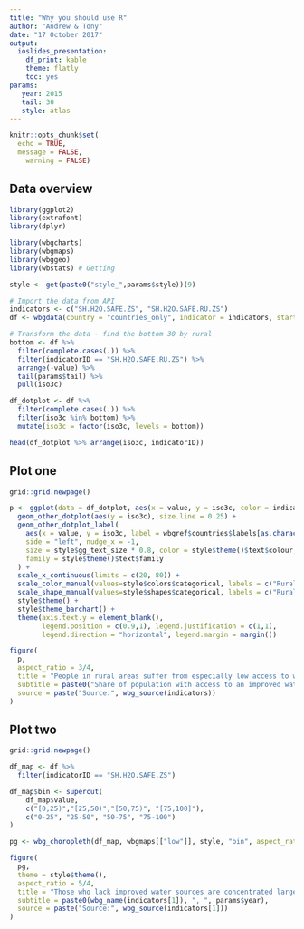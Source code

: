 ```yaml
---
title: "Why you should use R"
author: "Andrew & Tony"
date: "17 October 2017"
output: 
  ioslides_presentation: 
    df_print: kable
    theme: flatly
    toc: yes
params:
   year: 2015
   tail: 30
   style: atlas
---
```


```r
knitr::opts_chunk$set(
  echo = TRUE, 
  message = FALSE,
	warning = FALSE)

```

## Data overview

```r
library(ggplot2)
library(extrafont)
library(dplyr)

library(wbgcharts)
library(wbgmaps)
library(wbggeo)
library(wbstats) # Getting 

style <- get(paste0("style_",params$style))(9)

# Import the data from API
indicators <- c("SH.H2O.SAFE.ZS", "SH.H2O.SAFE.RU.ZS")
df <- wbgdata(country = "countries_only", indicator = indicators, startdate = params$year, enddate = params$year, indicator.wide = FALSE, cache = wbgcharts:::wb_newcache)

# Transform the data - find the bottom 30 by rural
bottom <- df %>%
  filter(complete.cases(.)) %>%
  filter(indicatorID == "SH.H2O.SAFE.RU.ZS") %>%
  arrange(-value) %>%
  tail(params$tail) %>%
  pull(iso3c)

df_dotplot <- df %>%
  filter(complete.cases(.)) %>%
  filter(iso3c %in% bottom) %>%
  mutate(iso3c = factor(iso3c, levels = bottom))
```

```r
head(df_dotplot %>% arrange(iso3c, indicatorID))
```

## Plot one

```r
grid::grid.newpage()

p <- ggplot(data = df_dotplot, aes(x = value, y = iso3c, color = indicatorID, shape = indicatorID)) +
  geom_other_dotplot(aes(y = iso3c), size.line = 0.25) +
  geom_other_dotplot_label(
    aes(x = value, y = iso3c, label = wbgref$countries$labels[as.character(iso3c)]),
    side = "left", nudge_x = -1,
    size = style$gg_text_size * 0.8, color = style$theme()$text$colour,
    family = style$theme()$text$family
  ) +
  scale_x_continuous(limits = c(20, 80)) +
  scale_color_manual(values=style$colors$categorical, labels = c("Rural", "National")) +
  scale_shape_manual(values=style$shapes$categorical, labels = c("Rural", "National")) +
  style$theme() +
  style$theme_barchart() +
  theme(axis.text.y = element_blank(),
        legend.position = c(0.9,1), legend.justification = c(1,1),
        legend.direction = "horizontal", legend.margin = margin())

figure(
  p,
  aspect_ratio = 3/4,
  title = "People in rural areas suffer from especially low access to water...",
  subtitle = paste0("Share of population with access to an improved water source, national average and rural (%), ", params$year),
  source = paste("Source:", wbg_source(indicators))
)
```

## Plot two

```r
grid::grid.newpage()

df_map <- df %>%
  filter(indicatorID == "SH.H2O.SAFE.ZS")

df_map$bin <- supercut(
    df_map$value,
    c("[0,25)","[25,50)","[50,75)", "[75,100]"),
    c("0-25", "25-50", "50-75", "75-100")
)

pg <- wbg_choropleth(df_map, wbgmaps[["low"]], style, "bin", aspect_ratio = 2)

figure(
  pg,
  theme = style$theme(),
  aspect_ratio = 5/4,
  title = "Those who lack improved water sources are concentrated largely in Sub-Saharan Africa",
  subtitle = paste0(wbg_name(indicators[1]), ", ", params$year),
  source = paste("Source:", wbg_source(indicators[1]))
)
```